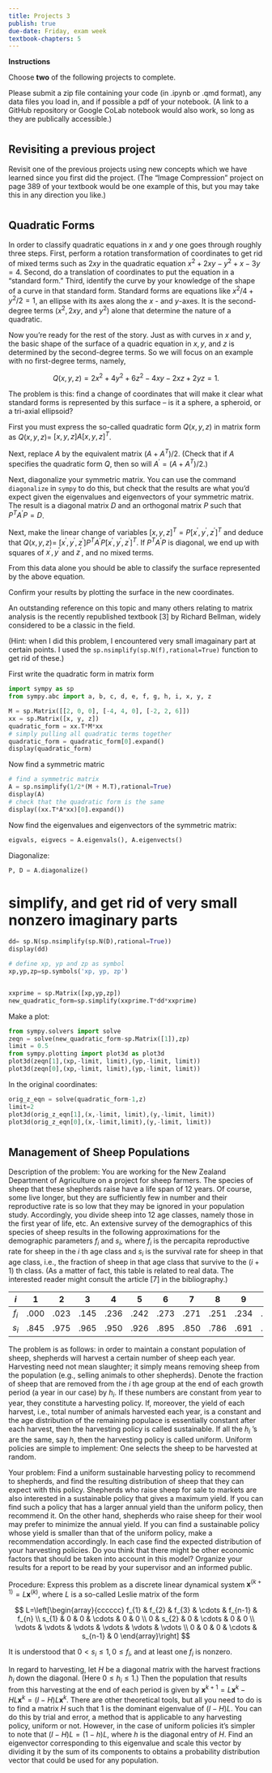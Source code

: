 ```yaml
---
title: Projects 3
publish: true
due-date: Friday, exam week
textbook-chapters: 5
---
```


**Instructions**

Choose **two** of the following projects to complete.

Please submit a zip file containing your code (in .ipynb or .qmd format), any data files you load in, and if possible a pdf of your notebook. (A link to a GitHub repository or Google CoLab notebook would also work, so long as they are publically accessible.)

#
## Revisiting a previous project

Revisit one of the previous projects using new concepts which we have learned since you first did the project. (The "Image Compression" project on page 389 of your textbook would be one example of this, but you may take this in any direction you like.)


# 
## Quadratic Forms

In order to classify quadratic equations in $x$ and $y$ one goes through roughly three steps. First, perform a rotation transformation of coordinates to get rid of mixed terms such as $2 x y$ in the quadratic equation $x^{2}+2 x y-y^{2}+x-3 y=4$. Second, do a translation of coordinates to put the equation in a "standard form." Third, identify the curve by your knowledge of the shape of a curve in that standard form. Standard forms are equations like $x^{2} / 4+y^{2} / 2=1$, an ellipse with its axes along the $x$ - and $y$-axes. It is the second-degree terms $\left(x^{2}, 2 x y\right.$, and $\left.y^{2}\right)$ alone that determine the nature of a quadratic.

Now you're ready for the rest of the story. Just as with curves in $x$ and $y$, the basic shape of the surface of a quadric equation in $x, y$, and $z$ is determined by the second-degree terms. So we will focus on an example with no first-degree terms, namely,

$$
Q(x, y, z)=2 x^{2}+4 y^{2}+6 z^{2}-4 x y-2 x z+2 y z=1 .
$$

The problem is this: find a change of coordinates that will make it clear what standard forms is represented by this surface -- is it a sphere, a spheroid, or a tri-axial ellipsoid? 

First you must express the so-called quadratic form $Q(x, y, z)$ in matrix form as $Q(x, y, z)=$ $[x, y, z] A[x, y, z]^{T}$.

Next, replace $A$ by the equivalent matrix $\left(A+A^{T}\right) / 2$. (Check that if $A$ specifies the quadratic form $Q$, then so will $A^\prime = \left(A+A^{T}\right) / 2$.)

Next, diagonalize your symmetric matrix. You can use the command `diagonalize` in `sympy` to do this, but check that the results are what you'd expect given the eigenvalues and eigenvectors of your symmetric matrix. The result is a diagonal matrix $D$ and an orthogonal matrix $P$ such that $P^{T} A^\prime P=D$.

 Next, make the linear change of variables $[x, y, z]^{T}=P\left[x^{\prime}, y^{\prime}, z^{\prime}\right]^{T}$ and deduce that $Q(x, y, z)=$ $\left[x^{\prime}, y^{\prime}, z^{\prime}\right] P^{T} A^\prime P\left[x^{\prime}, y^{\prime}, z^{\prime}\right]^{T}$. If $P^{T} A^\prime P$ is diagonal, we end up with squares of $x^{\prime}, y^{\prime}$ and $z^{\prime}$, and no mixed terms.

From this data alone you should be able to classify the surface represented by the above equation. 

Confirm your results by plotting the surface in the new coordinates.

An outstanding reference on this topic and many others relating to matrix analysis is the recently republished textbook [3] by Richard Bellman, widely considered to be a classic in the field.

(Hint: when I did this problem, I encountered very small imagainary part at certain points. I used the `sp.nsimplify(sp.N(f),rational=True)` function to get rid of these.)

::: solutions


First write the quadratic form in matrix form

```python
import sympy as sp
from sympy.abc import a, b, c, d, e, f, g, h, i, x, y, z

M = sp.Matrix([[2, 0, 0], [-4, 4, 0], [-2, 2, 6]])
xx = sp.Matrix([x, y, z])
quadratic_form = xx.T*M*xx
# simply pulling all quadratic terms together
quadratic_form = quadratic_form[0].expand()
display(quadratic_form)
```

Now find a symmetric matric

```python
# find a symmetric matrix
A = sp.nsimplify(1/2*(M + M.T),rational=True)
display(A)
# check that the quadratic form is the same
display((xx.T*A*xx)[0].expand())
```

Now find the eigenvalues and eigenvectors of the symmetric matrix:

```python
eigvals, eigvecs = A.eigenvals(), A.eigenvects()
```


Diagonalize:


```python
P, D = A.diagonalize()
```

# simplify, and get rid of very small nonzero imaginary parts


```python
dd= sp.N(sp.nsimplify(sp.N(D),rational=True))
display(dd)
```


```python

# define xp, yp and zp as symbol
xp,yp,zp=sp.symbols('xp, yp, zp')


xxprime = sp.Matrix([xp,yp,zp])
new_quadratic_form=sp.simplify(xxprime.T*dd*xxprime)
```

Make a plot:

```python
from sympy.solvers import solve
zeqn = solve(new_quadratic_form-sp.Matrix([1]),zp)
limit = 0.5
from sympy.plotting import plot3d as plot3d
plot3d(zeqn[1],(xp,-limit, limit),(yp,-limit, limit))
plot3d(zeqn[0],(xp,-limit, limit),(yp,-limit, limit))
```

In the original coordinates:

```python
orig_z_eqn = solve(quadratic_form-1,z)
limit=2
plot3d(orig_z_eqn[1],(x,-limit, limit),(y,-limit, limit))
plot3d(orig_z_eqn[0],(x,-limit,limit),(y,-limit, limit))
```

:::


#
## Management of Sheep Populations

Description of the problem: You are working for the New Zealand Department of Agriculture on a project for sheep farmers. The species of sheep that these shepherds raise have a life span of 12 years. Of course, some live longer, but they are sufficiently few in number and their reproductive rate is so low that they may be ignored in your population study. Accordingly, you divide sheep into 12 age classes, namely those in the first year of life, etc. An extensive survey of the demographics of this species of sheep results in the following approximations for the demographic parameters $f_{i}$ and $s_{i}$, where $f_{i}$ is the percapita reproductive rate for sheep in the $i$ th age class and $s_{i}$ is the survival rate for sheep in that age class, i.e., the fraction of sheep in that age class that survive to the $(i+1)$ th class. (As a matter of fact, this table is related to real data. The interested reader might consult the article [7] in the bibliography.)

| $i$ | 1 | 2 | 3 | 4 | 5 | 6 | 7 | 8 | 9 | 10 | 11 | 12 |
| :---: | :---: | :---: | :---: | :---: | :---: | :---: | :---: | :---: | :---: | :---: | :---: | :---: |
| $f_{i}$ | .000 | .023 | .145 | .236 | .242 | .273 | .271 | .251 | .234 | .229 | .216 | .210 |
| $s_{i}$ | .845 | .975 | .965 | .950 | .926 | .895 | .850 | .786 | .691 | .561 | .370 | - |

The problem is as follows: in order to maintain a constant population of sheep, shepherds will harvest a certain number of sheep each year. Harvesting need not mean slaughter; it simply means removing sheep from the population (e.g., selling animals to other shepherds). Denote the fraction of sheep that are removed from the $i$ th age group at the end of each growth period
(a year in our case) by $h_{i}$. If these numbers are constant from year to year, they constitute a harvesting policy. If, moreover, the yield of each harvest, i.e., total number of animals harvested each year, is a constant and the age distribution of the remaining populace is essentially constant after each harvest, then the harvesting policy is called sustainable. If all the $h_{i}$ 's are the same, say $h$, then the harvesting policy is called uniform. Uniform policies are simple to implement: One selects the sheep to be harvested at random.

Your problem: Find a uniform sustainable harvesting policy to recommend to shepherds, and find the resulting distribution of sheep that they can expect with this policy. Shepherds who raise sheep for sale to markets are also interested in a sustainable policy that gives a maximum yield. If you can find such a policy that has a larger annual yield than the uniform policy, then recommend it. On the other hand, shepherds who raise sheep for their wool may prefer to minimize the annual yield. If you can find a sustainable policy whose yield is smaller than that of the uniform policy, make a recommendation accordingly. In each case find the expected distribution of your harvesting policies. Do you think that there might be other economic factors that should be taken into account in this model? Organize your results for a report to be read by your supervisor and an informed public.

Procedure: Express this problem as a discrete linear dynamical system $\mathbf{x}^{(k+1)}=L \mathbf{x}^{(k)}$, where $L$ is a so-called Leslie matrix of the form

$$
L=\left[\begin{array}{cccccc}
f_{1} & f_{2} & f_{3} & \cdots & f_{n-1} & f_{n} \\
s_{1} & 0 & 0 & \cdots & 0 & 0 \\
0 & s_{2} & 0 & \cdots & 0 & 0 \\
\vdots & \vdots & \vdots & \vdots & \vdots & \vdots \\
0 & 0 & 0 & \cdots & s_{n-1} & 0
\end{array}\right]
$$

It is understood that $0<s_{i} \leq 1,0 \leq f_{i}$, and at least one $f_{i}$ is nonzero.

In regard to harvesting, let $H$ be a diagonal matrix with the harvest fractions $h_{i}$ down the diagonal. (Here $0 \leq h_{i} \leq 1$.) Then the population that results from this harvesting at the end of each period is given by $\mathbf{x}^{k+1}=L \mathbf{x}^{k}-H L \mathbf{x}^{k}=(I-H) L \mathbf{x}^{k}$. There are other theoretical tools, but all you need to do is to find a matrix $H$ such that 1 is the dominant eigenvalue of $(I-H) L$. You can do this by trial and error, a method that is applicable to any harvesting policy, uniform or not. However, in the case of uniform policies it's simpler to note that $(I-H) L=(1-h) L$, where $h$ is the diagonal entry of $H$. Find an eigenvector corresponding to this eigenvalue and scale this vector by dividing it by the sum of its components to obtains a probability distribution vector that could be used for any population.
